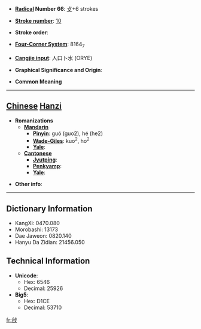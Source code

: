 * '''[[Wiktionary:Chinese radical index| Radical]] Number 66''': [[Wiktionary:Chinese radical index 攴|攴]]+6 strokes

* '''[[Wiktionary:Chinese total strokes index|Stroke number]]''': [[Wiktionary:Chinese total strokes index 10|10]]

* '''Stroke order''': 

* '''[[Wiktionary:Chinese four corner index|Four-Corner System]]''': 8164<sub>7</sub>

* '''[[Wiktionary:Chinese Cangjie index|Cangjie input]]''': 人口卜水 (ORYE)

* '''Graphical Significance and Origin''': 

* '''Common Meaning'''

----

== [[Chinese]] [[Hanzi]] ==

* '''Romanizations'''
** '''[[Mandarin]]'''
*** '''[[Pinyin]]''': guó (guo2), hé (he2)
*** '''[[Wade-Giles]]''': kuo<sup>2</sup>, ho<sup>2</sup>
*** '''[[Yale]]''': 
** '''[[Cantonese]]'''
*** '''[[Jyutping]]''':
*** '''[[Penkyamp]]''': 
*** '''[[Yale]]''': 

* '''Other info''': 

----

== Dictionary Information ==

* KangXi: 0470.080
* Morobashi: 13173
* Dae Jaweon: 0820.140
* Hanyu Da Zidian: 21456.050

== Technical Information ==

* '''Unicode''':
** Hex: 6546
** Decimal: 25926
* '''Big5''':
** Hex: D1CE
** Decimal: 53710

[[fr:敆]]